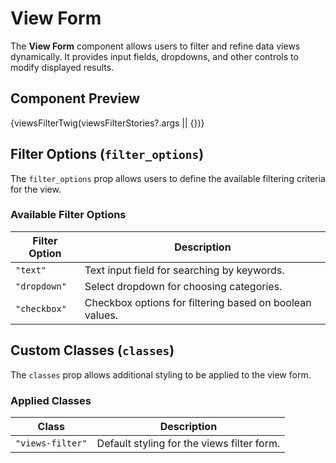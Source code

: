 
<Meta title="Molecules/Forms/View Form" of={viewsFilterStories} name="View Form Docs" />

# **View Form**

The **View Form** component allows users to filter and refine data views dynamically. It provides input fields, dropdowns, and other controls to modify displayed results.

## **Component Preview**

<Canvas>
  <Story name="Default View Form">
    {viewsFilterTwig(viewsFilterStories?.args || {})}
  </Story>
</Canvas>

## **Filter Options (`filter_options`)**

The `filter_options` prop allows users to define the available filtering criteria for the view.

### **Available Filter Options**
| Filter Option | Description |
|--------------|------------|
| `"text"` | Text input field for searching by keywords. |
| `"dropdown"` | Select dropdown for choosing categories. |
| `"checkbox"` | Checkbox options for filtering based on boolean values. |

## **Custom Classes (`classes`)**

The `classes` prop allows additional styling to be applied to the view form.

### **Applied Classes**
| Class | Description |
|-------|------------|
| `"views-filter"` | Default styling for the views filter form. |
